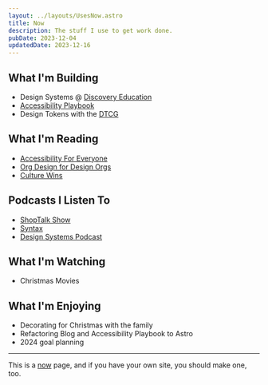 ```yaml
---
layout: ../layouts/UsesNow.astro
title: Now
description: The stuff I use to get work done.
pubDate: 2023-12-04
updatedDate: 2023-12-16
---
```


## What I'm Building

- Design Systems @ [Discovery Education](https://www.discoveryeducation.com/)
- [Accessibility Playbook](https://accessibility.blind3y3design.com/)
- Design Tokens with the [DTCG](https://www.designtokens.org/)

## What I'm Reading

- [Accessibility For Everyone](https://abookapart.com/products/accessibility-for-everyone)
- [Org Design for Design Orgs](https://orgdesignfordesignorgs.com/)
- [Culture Wins](https://www.vanderbloemen.com/culture-wins-book)

## Podcasts I Listen To

- [ShopTalk Show](https://shoptalkshow.com/)
- [Syntax](https://syntax.fm/)
- [Design Systems Podcast](https://www.designsystemspodcast.com/)

## What I'm Watching

- Christmas Movies

## What I'm Enjoying

- Decorating for Christmas with the family
- Refactoring Blog and Accessibility Playbook to Astro
- 2024 goal planning

---

This is a [now](https://nownownow.com/about) page, and if you have your own site, you should make one, too.
